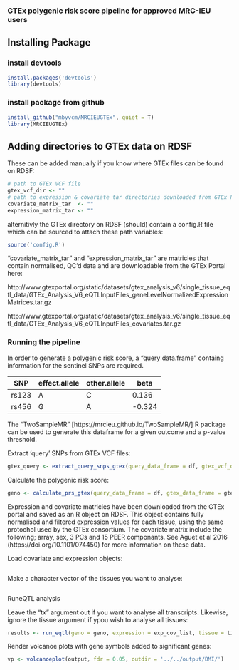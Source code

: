 ### GTEx polygenic risk score pipeline for approved MRC-IEU users  

## Installing Package

### install devtools
```r
install.packages('devtools')
library(devtools)
```
### install package from github
```r
install_github("mbyvcm/MRCIEUGTEx", quiet = T)
library(MRCIEUGTEx)
```
## Adding directories to GTEx data on RDSF

These can be added manually if you know where GTEx files can be found on RDSF:

```r
# path to GTEx VCF file
gtex_vcf_dir <- ""
# path to expression & covariate tar directories downloaded from GTEx Portal 
covariate_matrix_tar  <- ""
expression_matrix_tar <- ""
```
alternitivly the GTEx directory on RDSF (should) contain a config.R file which can be sourced to attach these path variables:

```r
source('config.R')
```
"covariate_matrix_tar" and "expression_matrix_tar" are matricies that contain normalised, QC'd data and are downloadable from the GTEx Portal here:

http://www.gtexportal.org/static/datasets/gtex_analysis_v6/single_tissue_eqtl_data/GTEx_Analysis_V6_eQTLInputFiles_geneLevelNormalizedExpressionMatrices.tar.gz

http://www.gtexportal.org/static/datasets/gtex_analysis_v6/single_tissue_eqtl_data/GTEx_Analysis_V6_eQTLInputFiles_covariates.tar.gz


### Running the pipeline

In order to generate a polygenic risk score, a "query data.frame" containg information for the sentinel SNPs are required.

SNP|effect.allele|other.allele|beta
---|---|---|---
rs123|A|C|0.136
rs456|G|A|-0.324

The "TwoSampleMR" [https://mrcieu.github.io/TwoSampleMR/] R package can be used to generate this dataframe for a given outcome and a p-value threshold.   

Extract 'query' SNPs from GTEx VCF files:

```r
gtex_query <- extract_query_snps_gtex(query_data_frame = df, gtex_vcf_dir = gtex_vcf_dir)
```

Calculate the polygenic risk score:

```r
geno <- calculate_prs_gtex(query_data_frame = df, gtex_data_frame = gtex_query)
```

Expression and covariate matricies have been downloaded from the GTEx portal and saved as an R object on RDSF. This object contains fully normalised and filtered expression values for each tissue, using the same protochol used by the GTEx consortium. The covariate matrix include the following; array, sex, 3 PCs and 15 PEER componants. See Aguet et al 2016 (https://doi.org/10.1101/074450) for more information on these data.

Load covariate and expression objects:

```r

```

Make a character vector of the tissues you want to analyse:

```r

```

RuneQTL analysis

Leave the "tx" argument out if you want to analyse all transcripts. Likewise, ignore the tissue argument if ypou wish to analyse all tissues: 

```r
results <- run_eqtl(geno = geno, expression = exp_cov_list, tissue = tissue, tx = 1:500)
```
Render volcanoe plots with gene symbols added to significant genes:

```r
vp <- volcanoeplot(output, fdr = 0.05, outdir = '../../output/BMI/')
```
